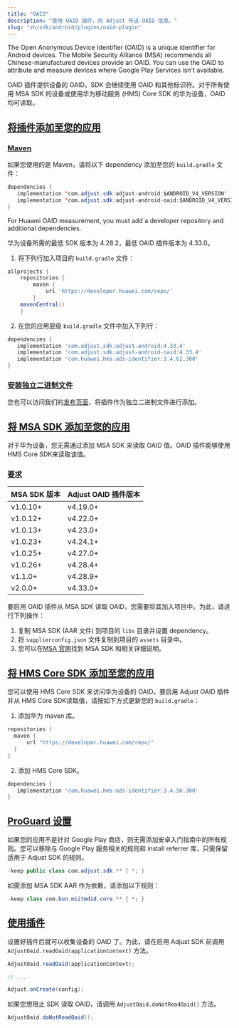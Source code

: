 ```yaml
---
title: "OAID"
description: "使用 OAID 插件，向 Adjust 传送 OAID 信息。"
slug: "zh/sdk/android/plugins/oaid-plugin"
---
```


The Open Anonymous Device Identifier \(OAID\) is a unique identifier for Android devices. The Mobile Security Alliance \(MSA\) recommends all Chinese\-manufactured devices provide an OAID. You can use the OAID to attribute and measure devices where Google Play Services isn't available.

OAID 插件提供设备的 OAID。SDK 会继续使用 OAID 和其他标识符。对于所有使用 MSA SDK 的设备或使用华为移动服务 \(HMS\) Core SDK 的华为设备，OAID 均可读取。

## [将插件添加至您的应用](add-the-plugin-to-your-app)

### [Maven](maven)

如果您使用的是 Maven，请将以下 dependency 添加至您的 `build.gradle` 文件：

```java
dependencies {
   implementation 'com.adjust.sdk:adjust-android:$ANDROID_V4_VERSION'
   implementation 'com.adjust.sdk:adjust-android-oaid:$ANDROID_V4_VERSION'
}
```

For Huawei OAID measurement, you must add a developer repository and additional dependencies.

<Callout type="important">

华为设备所需的最低 SDK 版本为 4\.28\.2，最低 OAID 插件版本为 4\.33\.0。

</Callout>

1. 将下列行加入项目的 `build.gradle` 文件：

```groovy
allprojects {
    repositories {
        maven {
            url 'https://developer.huawei.com/repo/'
        }
    mavenCentral()
    }
```

2. 在您的应用层级 `build.gradle` 文件中加入下列行：

```groovy
dependencies {
   implementation 'com.adjust.sdk:adjust-android:4.33.4'
   implementation 'com.adjust.sdk:adjust-android-oaid:4.33.4'
   implementation 'com.huawei.hms:ads-identifier:3.4.62.300'
}
```

### [安装独立二进制文件](install-standalone-binary)

您也可以访问我们的[发布页面](https://github.com/adjust/android_sdk/releases)，将插件作为独立二进制文件进行添加。

## [将 MSA SDK 添加至您的应用](add-the-msa-sdk-to-your-app)

<Callout type="note">

对于华为设备，您无需通过添加 MSA SDK 来读取 OAID 值。OAID 插件能够使用HMS Core SDK来读取该值。

</Callout>

### [要求](requirements)

| MSA SDK 版本 | Adjust OAID 插件版本 |
| ------------ | -------------------- |
| v1\.0\.10\+  | v4\.19\.0\+          |
| v1\.0\.12\+  | v4\.22\.0\+          |
| v1\.0\.13\+  | v4\.23\.0\+          |
| v1\.0\.23\+  | v4\.24\.1\+          |
| v1\.0\.25\+  | v4\.27\.0\+          |
| v1\.0\.26\+  | v4\.28\.4\+          |
| v1\.1\.0\+   | v4\.28\.9\+          |
| v2\.0\.0\+   | v4\.33\.0\+          |

要启用 OAID 插件从 MSA SDK 读取 OAID，您需要将其加入项目中。为此，请进行下列操作：

1. 复制 MSA SDK \(AAR 文件\) 到项目的 `libs` 目录并设置 dependency。
2. 将 `supplierconfig.json` 文件复制到项目的 `assets` 目录中。
3. 您可以在[MSA 官网](http://www.msa-alliance.cn/col.jsp?id=120)找到 MSA SDK 和相关详细说明。

## [将 HMS Core SDK 添加至您的应用](add-the-hms-core-sdk-to-your-app)

您可以使用 HMS Core SDK 来访问华为设备的 OAID。要启用 Adjust OAID 插件并从 HMS Core SDK读取值，请按如下方式更新您的 `build.gradle`：

1. 添加华为 maven 库。

```groovy
repositories {
  maven {
      url "https://developer.huawei.com/repo/"
  }
}
```

2. 添加 HMS Core SDK。

```groovy
dependencies {
   implementation 'com.huawei.hms:ads-identifier:3.4.56.300'
}
```

## [ProGuard 设置](proguard-settings)

如果您的应用不是针对 Google Play 商店，则无需添加安卓入门指南中的所有规则。您可以移除与 Google Play 服务相关的规则和 install referrer 库，只需保留适用于 Adjust SDK 的规则。

```java
-keep public class com.adjust.sdk.** { *; }
```

如需添加 MSA SDK AAR 作为依赖，请添加以下规则：

```java
-keep class com.bun.miitmdid.core.** { *; }
```

## [使用插件](use-the-plugin)

设置好插件后就可以收集设备的 OAID 了。为此，请在启用 Adjust SDK 前调用 `AdjustOaid.readOaid(applicationContext)` 方法。

<Tabs>
<Tab title="Java">

```java
AdjustOaid.readOaid(applicationContext);

// ...

Adjust.onCreate(config);
```

</Tab>
</Tabs>

如果您想阻止 SDK 读取 OAID，请调用 `AdjustOaid.doNotReadOaid()` 方法。

<Tabs>
<Tab title="Java">

```java
AdjustOaid.doNotReadOaid();

```

</Tab>
</Tabs>
